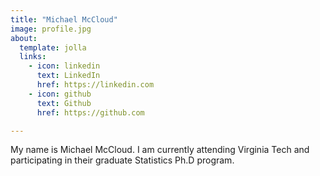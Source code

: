 ```yaml
---
title: "Michael McCloud"
image: profile.jpg
about:
  template: jolla
  links:
    - icon: linkedin
      text: LinkedIn
      href: https://linkedin.com
    - icon: github
      text: Github
      href: https://github.com

---
```


My name is Michael McCloud. I am currently attending Virginia Tech and participating in their graduate Statistics Ph.D program. 
